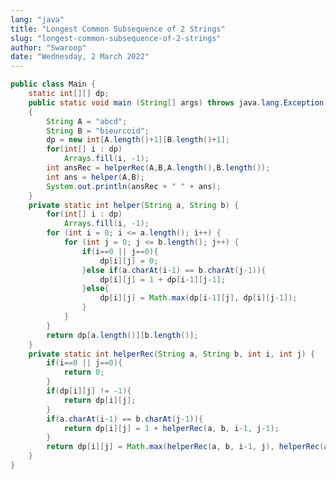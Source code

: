 ```yaml
---
lang: "java"
title: "Longest Common Subsequence of 2 Strings"
slug: "longest-common-subsequence-of-2-strings"
author: "Swaroop"
date: "Wednesday, 2 March 2022"
---
```

```java
public class Main {
	static int[][] dp;
    public static void main (String[] args) throws java.lang.Exception
	{
		String A = "abcd";
		String B = "bieurcoid";
		dp = new int[A.length()+1][B.length()+1];
		for(int[] i : dp)
			Arrays.fill(i, -1);
		int ansRec = helperRec(A,B,A.length(),B.length());
		int ans = helper(A,B);
		System.out.println(ansRec + " " + ans);
	}
	private static int helper(String a, String b) {
		for(int[] i : dp)
			Arrays.fill(i, -1);
		for (int i = 0; i <= a.length(); i++) {
			for (int j = 0; j <= b.length(); j++) {
				if(i==0 || j==0){
					dp[i][j] = 0;
				}else if(a.charAt(i-1) == b.charAt(j-1)){
					dp[i][j] = 1 + dp[i-1][j-1];
				}else{
					dp[i][j] = Math.max(dp[i-1][j], dp[i][j-1]);
				}
			}
		}
		return dp[a.length()][b.length()];
	}
	private static int helperRec(String a, String b, int i, int j) {
		if(i==0 || j==0){
			return 0;
		}
		if(dp[i][j] != -1){
			return dp[i][j];
		}
		if(a.charAt(i-1) == b.charAt(j-1)){
			return dp[i][j] = 1 + helperRec(a, b, i-1, j-1);
		}
		return dp[i][j] = Math.max(helperRec(a, b, i-1, j), helperRec(a, b, i, j-1));
	}
}
```